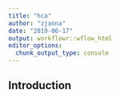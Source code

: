 ```yaml
---
title: "hca"
author: "zjanna"
date: "2019-06-17"
output: workflowr::wflow_html
editor_options:
  chunk_output_type: console
---
```


## Introduction

```r

```

